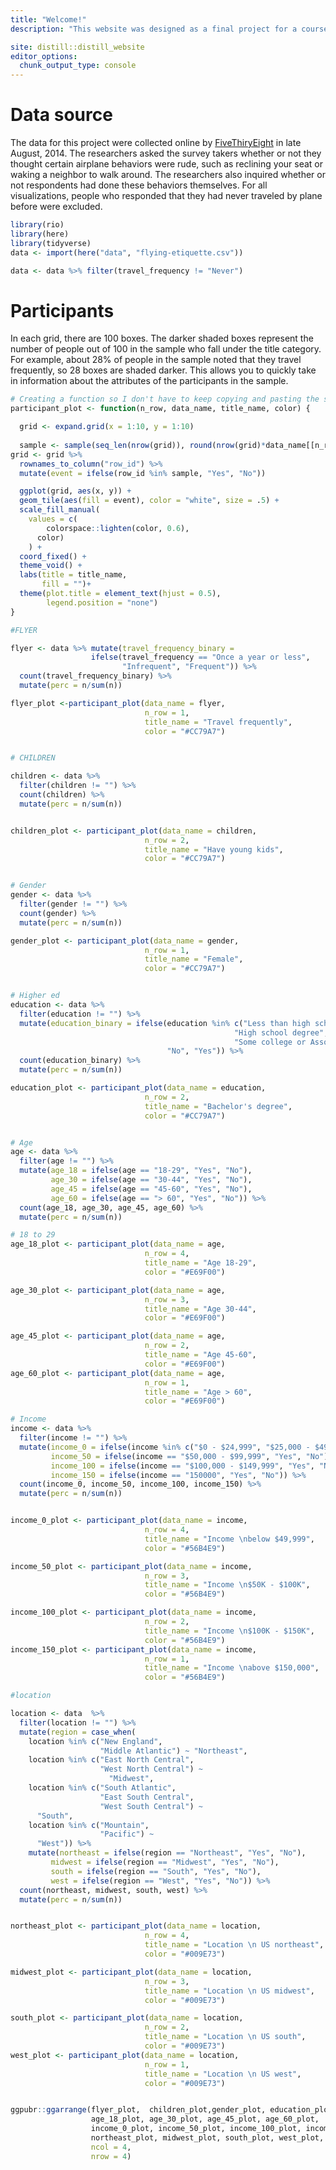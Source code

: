 ```yaml
---
title: "Welcome!"
description: "This website was designed as a final project for a course in data visualization at the University of Oregon (EDLD652). This website and the visualizations were created in R, using the `distill` package for blog websites and the `ggplot2` package for plotting. The theme for the website was inspired by the OkabeIto color palette from the `colorblindr` package. The purpose of this project is to describe which behaviors people judge as rude on airplanes, and which factors (e.g., regional norms, personal qualities) may contribute to these judgments. To navigate to data visualizations, click on the chart icon (right side of the navigation bar)."

site: distill::distill_website
editor_options: 
  chunk_output_type: console
---
```


# Data source

The data for this project were collected online by [FiveThiryEight](https://fivethirtyeight.com/features/airplane-etiquette-recline-seat/) in late August, 2014. The researchers asked the survey takers whether or not they thought certain airplane behaviors were rude, such as reclining your seat or waking a neighbor to walk around. The researchers also inquired whether or not respondents had done these behaviors themselves. For all visualizations, people who responded that they had never traveled by plane before were excluded.

```r
library(rio)
library(here)
library(tidyverse)
data <- import(here("data", "flying-etiquette.csv"))

data <- data %>% filter(travel_frequency != "Never")

```

# Participants

In each grid, there are 100 boxes. The darker shaded boxes represent the number of people out of 100 in the sample who fall under the title category. For example, about 28% of people in the sample noted that they travel frequently, so 28 boxes are shaded darker. This allows you to quickly take in information about the attributes of the participants in the sample.

```r

# Creating a function so I don't have to keep copying and pasting the same code
participant_plot <- function(n_row, data_name, title_name, color) {

  grid <- expand.grid(x = 1:10, y = 1:10)
  
  sample <- sample(seq_len(nrow(grid)), round(nrow(grid)*data_name[[n_row, "perc"]]))
grid <- grid %>% 
  rownames_to_column("row_id") %>% 
  mutate(event = ifelse(row_id %in% sample, "Yes", "No"))

  ggplot(grid, aes(x, y)) +
  geom_tile(aes(fill = event), color = "white", size = .5) +
  scale_fill_manual(
    values = c(
        colorspace::lighten(color, 0.6), 
      color)
    ) +
  coord_fixed() +
  theme_void() +
  labs(title = title_name,
       fill = "")+ 
  theme(plot.title = element_text(hjust = 0.5),
        legend.position = "none")
}

#FLYER 

flyer <- data %>% mutate(travel_frequency_binary = 
                  ifelse(travel_frequency == "Once a year or less", 
                         "Infrequent", "Frequent")) %>% 
  count(travel_frequency_binary) %>%
  mutate(perc = n/sum(n))

flyer_plot <-participant_plot(data_name = flyer, 
                              n_row = 1, 
                              title_name = "Travel frequently",
                              color = "#CC79A7")


# CHILDREN

children <- data %>% 
  filter(children != "") %>% 
  count(children) %>%
  mutate(perc = n/sum(n))


children_plot <- participant_plot(data_name = children, 
                              n_row = 2, 
                              title_name = "Have young kids",
                              color = "#CC79A7")


# Gender
gender <- data %>% 
  filter(gender != "") %>% 
  count(gender) %>%
  mutate(perc = n/sum(n))

gender_plot <- participant_plot(data_name = gender, 
                              n_row = 1, 
                              title_name = "Female",
                              color = "#CC79A7")


# Higher ed 
education <- data %>% 
  filter(education != "") %>% 
  mutate(education_binary = ifelse(education %in% c("Less than high school degree",
                                                  "High school degree",
                                                  "Some college or Associate degree"),
                                   "No", "Yes")) %>% 
  count(education_binary) %>%
  mutate(perc = n/sum(n))

education_plot <- participant_plot(data_name = education, 
                              n_row = 2, 
                              title_name = "Bachelor's degree",
                              color = "#CC79A7")


# Age
age <- data %>% 
  filter(age != "") %>% 
  mutate(age_18 = ifelse(age == "18-29", "Yes", "No"),
         age_30 = ifelse(age == "30-44", "Yes", "No"),
         age_45 = ifelse(age == "45-60", "Yes", "No"),
         age_60 = ifelse(age == "> 60", "Yes", "No")) %>% 
  count(age_18, age_30, age_45, age_60) %>%
  mutate(perc = n/sum(n))

# 18 to 29
age_18_plot <- participant_plot(data_name = age, 
                              n_row = 4, 
                              title_name = "Age 18-29",
                              color = "#E69F00")

age_30_plot <- participant_plot(data_name = age, 
                              n_row = 3, 
                              title_name = "Age 30-44",
                              color = "#E69F00")

age_45_plot <- participant_plot(data_name = age, 
                              n_row = 2, 
                              title_name = "Age 45-60",
                              color = "#E69F00")
age_60_plot <- participant_plot(data_name = age, 
                              n_row = 1, 
                              title_name = "Age > 60",
                              color = "#E69F00")

# Income
income <- data %>% 
  filter(income != "") %>% 
  mutate(income_0 = ifelse(income %in% c("$0 - $24,999", "$25,000 - $49,999"), "Yes", "No"),
         income_50 = ifelse(income == "$50,000 - $99,999", "Yes", "No"),
         income_100 = ifelse(income == "$100,000 - $149,999", "Yes", "No"),
         income_150 = ifelse(income == "150000", "Yes", "No")) %>% 
  count(income_0, income_50, income_100, income_150) %>%
  mutate(perc = n/sum(n))


income_0_plot <- participant_plot(data_name = income, 
                              n_row = 4, 
                              title_name = "Income \nbelow $49,999",
                              color = "#56B4E9")

income_50_plot <- participant_plot(data_name = income, 
                              n_row = 3, 
                              title_name = "Income \n$50K - $100K",
                              color = "#56B4E9")

income_100_plot <- participant_plot(data_name = income, 
                              n_row = 2, 
                              title_name = "Income \n$100K - $150K",
                              color = "#56B4E9")
income_150_plot <- participant_plot(data_name = income, 
                              n_row = 1, 
                              title_name = "Income \nabove $150,000",
                              color = "#56B4E9")

#location

location <- data  %>% 
  filter(location != "") %>% 
  mutate(region = case_when(
    location %in% c("New England",
                    "Middle Atlantic") ~ "Northeast",
    location %in% c("East North Central",
                    "West North Central") ~
                      "Midwest",
    location %in% c("South Atlantic",
                    "East South Central",
                    "West South Central") ~
      "South",
    location %in% c("Mountain",
                    "Pacific") ~
      "West")) %>%
    mutate(northeast = ifelse(region == "Northeast", "Yes", "No"),
         midwest = ifelse(region == "Midwest", "Yes", "No"),
         south = ifelse(region == "South", "Yes", "No"),
         west = ifelse(region == "West", "Yes", "No")) %>% 
  count(northeast, midwest, south, west) %>%
  mutate(perc = n/sum(n))


northeast_plot <- participant_plot(data_name = location, 
                              n_row = 4, 
                              title_name = "Location \n US northeast",
                              color = "#009E73")

midwest_plot <- participant_plot(data_name = location, 
                              n_row = 3, 
                              title_name = "Location \n US midwest",
                              color = "#009E73")

south_plot <- participant_plot(data_name = location, 
                              n_row = 2, 
                              title_name = "Location \n US south",
                              color = "#009E73")
west_plot <- participant_plot(data_name = location, 
                              n_row = 1, 
                              title_name = "Location \n US west",
                              color = "#009E73")


ggpubr::ggarrange(flyer_plot,  children_plot,gender_plot, education_plot,
                  age_18_plot, age_30_plot, age_45_plot, age_60_plot,
                  income_0_plot, income_50_plot, income_100_plot, income_150_plot,
                  northeast_plot, midwest_plot, south_plot, west_plot,
                  ncol = 4,
                  nrow = 4)

```

